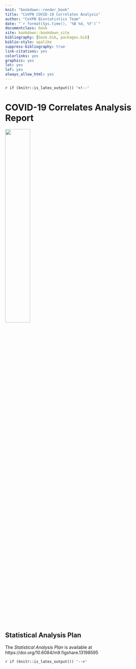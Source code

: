 ```yaml
---
knit: "bookdown::render_book"
title: "CoVPN COVID-19 Correlates Analysis"
author: "CoVPN Biostatistics Team"
date: "`r format(Sys.time(), '%B %d, %Y')`"
documentclass: book
site: bookdown::bookdown_site
bibliography: [book.bib, packages.bib]
biblio-style: apalike
suppress-bibliography: true
link-citations: yes
colorlinks: yes
graphics: yes
lot: yes
lof: yes
always_allow_html: yes
---
```


`r if (knitr::is_latex_output()) '<!--'`

# COVID-19 Correlates Analysis Report {-}

<img style="float: center; margin-right: 1%; margin-bottom: 0.01em"
     src="covpn_logo.png" width="40%" height="40%">
<p style="clear: both;">
<br>

## Statistical Analysis Plan {-}

The _Statistical Analysis Plan_ is available at
https://doi.org/10.6084/m9.figshare.13198595

`r if (knitr::is_latex_output()) '-->'`
